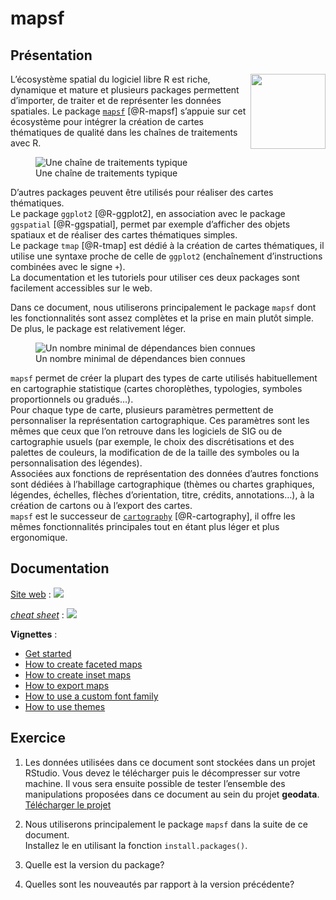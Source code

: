 # mapsf

## Présentation

<img src="img/logo.png" align="right" alt="" width="120" />


L’écosystème spatial du logiciel libre R est riche, dynamique et mature et plusieurs packages permettent d’importer, de traiter et de représenter les données spatiales. Le package [`mapsf`](https://CRAN.R-project.org/package=mapsf) [@R-mapsf] s’appuie sur cet écosystème pour intégrer la création de cartes thématiques de qualité dans les chaînes de traitements avec R.

![Une chaîne de traitements typique](img/workflow.png)




:::{.callout-note}
D'autres packages peuvent être utilisés pour réaliser des cartes thématiques.  
Le package `ggplot2` [@R-ggplot2], en association avec le package `ggspatial` [@R-ggspatial], permet par exemple d'afficher des objets spatiaux et de réaliser des cartes thématiques simples.   
Le package `tmap` [@R-tmap] est dédié à la création de cartes thématiques, il utilise une syntaxe proche de celle de `ggplot2` (enchaînement d'instructions combinées avec le signe `+`).   
La documentation et les tutoriels pour utiliser ces deux packages sont facilement accessibles sur le web.
:::

Dans ce document, nous utiliserons principalement le package `mapsf` dont les fonctionnalités sont assez complètes et la prise en main plutôt simple. De plus, le package est relativement léger.

![Un nombre minimal de dépendances bien connues](img/deps.png)


`mapsf` permet de créer la plupart des types de carte utilisés habituellement en cartographie statistique (cartes choroplèthes, typologies, symboles proportionnels ou gradués…).  
Pour chaque type de carte, plusieurs paramètres permettent de personnaliser la représentation cartographique. Ces paramètres sont les mêmes que ceux que l’on retrouve dans les logiciels de SIG ou de cartographie usuels (par exemple, le choix des discrétisations et des palettes de couleurs, la modification de de la taille des symboles ou la personnalisation des légendes).  
Associées aux fonctions de représentation des données d’autres fonctions sont dédiées à l’habillage cartographique (thèmes ou chartes graphiques, légendes, échelles, flèches d’orientation, titre, crédits, annotations...), à la création de cartons ou à l’export des cartes.  
`mapsf` est le successeur de [`cartography`](http://riatelab.github.io/cartography/docs/) [@R-cartography], il offre les mêmes fonctionnalités principales tout en étant plus léger et plus ergonomique.


## Documentation


::: {layout-ncol=2}

[Site web](https://riatelab.github.io/mapsf/) : 
![](img/webmapsf.png)


[*cheat sheet*](https://raw.githubusercontent.com/riatelab/mapsf/master/vignettes/web_only/img/mapsf_cheatsheet.pdf) : 
![](img/mapsf_cheatsheet.png)

:::


**Vignettes** : 

- [Get started](https://riatelab.github.io/mapsf/articles/mapsf.html)
- [How to create faceted maps](https://riatelab.github.io/mapsf/articles/web_only/how_to_create_faceted_maps.html)
- [How to create inset maps](https://riatelab.github.io/mapsf/articles/web_only/how_to_create_inset_maps.html)
- [How to export maps](https://riatelab.github.io/mapsf/articles/web_only/how_to_export_maps.html)
- [How to use a custom font family](https://riatelab.github.io/mapsf/articles/web_only/how_to_use_a_custom_font_family.html)
- [How to use themes](https://riatelab.github.io/mapsf/articles/web_only/how_to_use_themes.html)

## Exercice {.unnumbered}

1. Les données utilisées dans ce document sont stockées dans un projet RStudio. 
Vous devez le télécharger puis le décompresser sur votre machine. Il vous sera ensuite possible de tester l'ensemble des manipulations proposées dans ce document au sein du projet **geodata**.  
[Télécharger le projet](https://rcarto.github.io/cartographie_avec_r/geodata.zip){.btn .btn-primary .btn-sm role="button"}  

2. Nous utiliserons principalement le package `mapsf` dans la suite de ce document.   
Installez le en utilisant la fonction `install.packages()`.

3. Quelle est la version du package?

4. Quelles sont les nouveautés par rapport à la version précédente?



